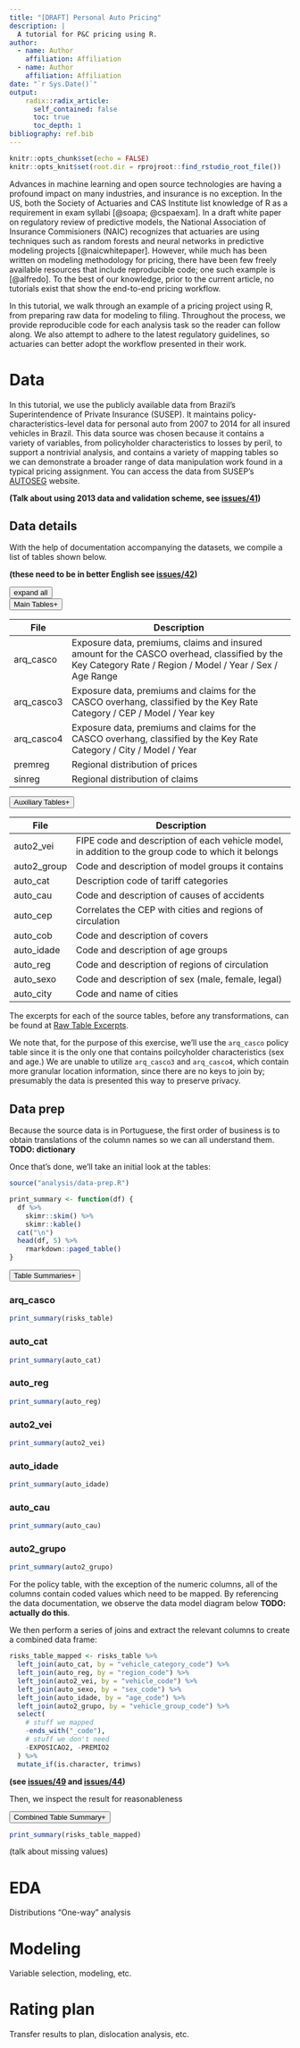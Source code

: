 ```yaml
---
title: "[DRAFT] Personal Auto Pricing"
description: |
  A tutorial for P&C pricing using R.
author:
  - name: Author
    affiliation: Affiliation
  - name: Author
    affiliation: Affiliation
date: "`r Sys.Date()`"
output: 
    radix::radix_article:
      self_contained: false
      toc: true
      toc_depth: 1
bibliography: ref.bib
---
```


<script src="https://d3js.org/d3.v5.min.js"></script>
<link rel="stylesheet" type="text/css" href="./index_files/styles.css"  />

```r
knitr::opts_chunk$set(echo = FALSE)
knitr::opts_knit$set(root.dir = rprojroot::find_rstudio_root_file())
```

Advances in machine learning and open source technologies are having a profound impact on many industries, and insurance is no exception. In the US, both the Society of Actuaries and CAS Institute list knowledge of R as a requirement in exam syllabi [@soapa; @cspaexam]. In a draft white paper on regulatory review of predictive models, the National Association of Insurance Commisioners (NAIC) recognizes that actuaries are using techniques such as random forests and neural networks in predictive modeling projects [@naicwhitepaper]. However, while much has been written on modeling methodology for pricing, there have been few freely available resources that include reproducible code; one such example is [@alfredo]. To the best of our knowledge, prior to the current article, no tutorials exist that show the end-to-end pricing workflow.

In this tutorial, we walk through an example of a pricing project using R, from preparing raw data for modeling to filing. Throughout the process, we provide reproducible code for each analysis task so the reader can follow along. We also attempt to adhere to the latest regulatory guidelines, so actuaries can better adopt the workflow presented in their work.

# Data

In this tutorial, we use the publicly available data from Brazil's Superintendence of Private Insurance (SUSEP). It maintains policy-characteristics-level data for personal auto from 2007 to 2014 for all insured vehicles in Brazil. This data source was chosen because it contains a variety of variables, from policyholder characteristics to losses by peril, to support a nontrivial analysis, and contains a variety of mapping tables so we can demonstrate a broader range of data manipulation work found in a typical pricing assignment. You can access the data from SUSEP's [AUTOSEG](http://www2.susep.gov.br/menuestatistica/Autoseg/principal.aspx) website.

**(Talk about using 2013 data and validation scheme, see [issues/41](https://github.com/kasaai/pc-pricing-tutorial/issues/41))**

## Data details

With the help of documentation accompanying the datasets, we compile a list of tables shown below.

**(these need to be in better English see [issues/42](https://github.com/kasaai/pc-pricing-tutorial/issues/42))**

<div style="width: 100%">
<button class="expand-collapse-button" data-content-type="tablelist">expand all</button>
</div>

<button class="collapsible" data-content-name="maintables" data-content-type="tablelist">Main Tables<span style="float: right;">+</span></button>

<div class="content l-body-outset" content-name="maintables" content-type="tablelist">

| File      | Description                                                          |
|-----------|----------------------------------------------------------------------|
| arq_casco | Exposure data, premiums, claims and insured amount for the CASCO overhead, classified by the Key Category Rate / Region / Model / Year / Sex / Age Range |
| arq_casco3| Exposure data, premiums and claims for the CASCO overhang, classified by the Key Rate Category / CEP / Model / Year key |
|arq_casco4 | Exposure data, premiums and claims for the CASCO overhang, classified by the Key Rate Category / City / Model / Year |
| premreg   | Regional distribution of prices |
| sinreg    | Regional distribution of claims |

</div>

<button class="collapsible" data-content-name="auxtables" data-content-type="tablelist">Auxiliary Tables<span style="float: right;">+</span></button>

<div class="content l-body-outset" content-name="auxtables" content-type="tablelist">

::: l-body-outset
| File        | Description                                                          |
|-------------|----------------------------------------------------------------------|
| auto2_vei   | FIPE code and description of each vehicle model, in addition to the group code to which it belongs |
| auto2_group | Code and description of model groups it contains                     |
| auto_cat    | Description code of tariff categories                                |
| auto_cau    | Code and description of causes of accidents                          |
| auto_cep    | Correlates the CEP with cities and regions of circulation            |
| auto_cob    | Code and description of covers                                       |
| auto_idade  | Code and description of age groups                                   |
| auto_reg    | Code and description of regions of circulation                       |
| auto_sexo   | Code and description of sex (male, female, legal)                    |
| auto_city   | Code and name of cities                                              |
:::

</div>

The excerpts for each of the source tables, before any transformations, can be found at [Raw Table Excerpts](https://github.com/kasaai/pc-pricing-tutorial/blob/master/analysis/raw-table-excerpts.md).

We note that, for the purpose of this exercise, we'll use the `arq_casco` policy table since it is the only one that contains poilcyholder characteristics (sex and age.) We are unable to utilize `arq_casco3` and `arq_casco4`, which contain more granular location information, since there are no keys to join by; presumably the data is presented this way to preserve privacy.

## Data prep

Because the source data is in Portuguese, the first order of business is to obtain translations of the column names so we can all understand them. **TODO: dictionary**

Once that's done, we'll take an initial look at the tables:

```r
source("analysis/data-prep.R")
```

```r
print_summary <- function(df) {
  df %>%
    skimr::skim() %>%
    skimr::kable()
  cat("\n")
  head(df, 5) %>%
    rmarkdown::paged_table()
}
```

<button class="collapsible" data-content-name="summaries" data-content-type="tablelist">Table Summaries<span style="float: right;">+</span></button>

<div class="content l-page" content-name="summaries">

### arq_casco

```r
print_summary(risks_table)
```

### auto_cat

```r
print_summary(auto_cat)
```

### auto_reg

```r
print_summary(auto_reg)
```

### auto2_vei

```r
print_summary(auto2_vei)
```

### auto_idade

```r
print_summary(auto_idade)
```

### auto_cau

```r
print_summary(auto_cau)
```

### auto2_grupo

```r
print_summary(auto2_grupo)
```

</div>

For the policy table, with the exception of the numeric columns, all of the columns contain coded values which need to be mapped. By referencing the data documentation, we observe the data model diagram below **TODO: actually do this**.

We then perform a series of joins and extract the relevant columns to create a combined data frame:


```r
risks_table_mapped <- risks_table %>%
  left_join(auto_cat, by = "vehicle_category_code") %>%
  left_join(auto_reg, by = "region_code") %>%
  left_join(auto2_vei, by = "vehicle_code") %>%
  left_join(auto_sexo, by = "sex_code") %>%
  left_join(auto_idade, by = "age_code") %>%
  left_join(auto2_grupo, by = "vehicle_group_code") %>%
  select(
    # stuff we mapped
    -ends_with("_code"),
    # stuff we don't need
    -EXPOSICAO2, -PREMIO2
  ) %>%
  mutate_if(is.character, trimws)
```

**(see [issues/49](https://github.com/kasaai/pc-pricing-tutorial/issues/49) and [issues/44](https://github.com/kasaai/pc-pricing-tutorial/issues/44))**

Then, we inspect the result for reasonableness

<button class="collapsible" data-content-name="combined_summary" data-content-type="tablelist">Combined Table Summary<span style="float: right;">+</span></button>

<div class="content l-page" content-name="combined_summary">

```r
print_summary(risks_table_mapped)
```

</div>

(talk about missing values)

# EDA

Distributions
"One-way" analysis

# Modeling

Variable selection, modeling, etc.

# Rating plan

Transfer results to plan, dislocation analysis, etc.

<script src="index_files/index.js"></script>